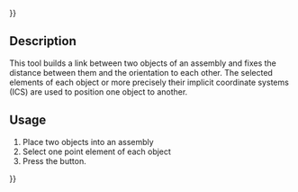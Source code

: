 {{UnfinishedDocu{{#translation:}}}}
<languages/>
<translate>

<!--T:1-->
{{Docnav
|[[Assembly3_ConstraintPointOnCircle|Point on circle]]
|[[Assembly3_ConstraintPointPlaneDistance|Point plane distance]]
|[[Assembly3_Workbench|Assembly3]]
|IconL=Assembly_ConstraintPointOnCircle.svg
|IconR=Assembly_ConstraintPointPlaneDistance.svg
|IconC=Assembly3_workbench_icon.svg
}}

<!--T:2-->
{{GuiCommand
|Name=Assembly3 ConstraintPointsDistance
|Icon=Assembly_ConstraintPointsDistance.svg
|Workbenches=[[Assembly3_Workbench|Assembly3]]
}}

== Description == <!--T:3-->

<!--T:4-->
This tool builds a link between two objects of an assembly and fixes the distance between them and the orientation to each other. The selected elements of each object or more precisely their implicit coordinate systems (ICS) are used to position one object to another.

== Usage == <!--T:5--> 

<!--T:6-->
# Place two objects into an assembly
# Select one point element of each object
# Press the {{Button|[[Image:Assembly_ConstraintPointsDistance.svg|16px]] [[Assembly3_ConstraintPointsDistance|Points distance]]}} button.

   
<!--T:7-->
{{Docnav
|[[Assembly3_ConstraintPointOnCircle|Point on circle]]
|[[Assembly3_ConstraintPointPlaneDistance|Point plane distance]]
|[[Assembly3_Workbench|Assembly3]]
|IconL=Assembly_ConstraintPointOnCircle.svg
|IconR=Assembly_ConstraintPointPlaneDistance.svg
|IconC=Assembly3_workbench_icon.svg
}}

</translate>
{{Userdocnavi{{#translation:}}}}